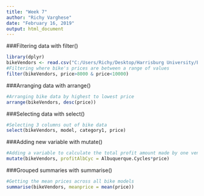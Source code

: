 ```yaml
---
title: "Week 7"
author: "Richy Varghese"
date: "February 16, 2019"
output: html_document
---
```


###Filtering data with filter()
```r
library(dplyr)
bikeVendors <- read.csv("C:/Users/Richy/Desktop/Harrisburg University/Exploratory Data Analytics/FinalProject/ANLY506_RichyVarghese_FinalProject/Data/bikeVendors.csv", header = TRUE)
#Filtering where bike's prices are between a range of values
filter(bikeVendors, price>8000 & price<10000)
```

###Arranging data with arrange()
```r
#Arranging bike data by highest to lowest price
arrange(bikeVendors, desc(price))
```

###Selecting data with select()
```r
#Selecting 3 columns out of bike data
select(bikeVendors, model, category1, price)
```

###Adding new variable with mutate()
```r
#Adding a variable to calculate the total profit amount made by one vendor
mutate(bikeVendors, profitAlbCyc = Albuquerque.Cycles*price)
```

###Grouped summaries with summarise()
```r
#Getting the mean prices across all bike models
summarise(bikeVendors, meanprice = mean(price))
```